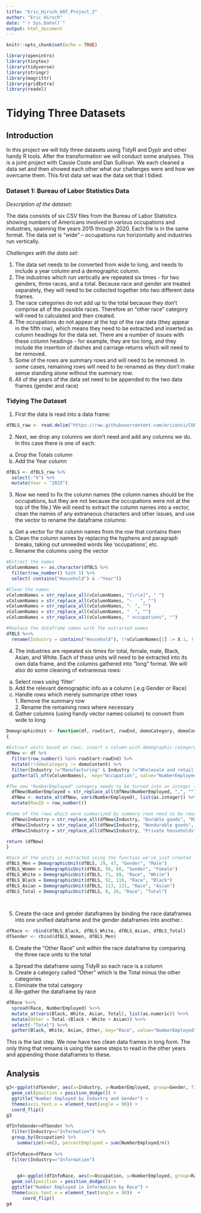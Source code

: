 ```yaml
---
title: "Eric_Hirsch_607_Project_2"
author: "Eric Hirsch"
date: "`r Sys.Date()`"
output: html_document
---
```


```r
knitr::opts_chunk$set(echo = TRUE)
```

```r
library(openintro)
library(tinytex)
library(tidyverse)
library(stringr)
library(magrittr)
library(gridExtra)
library(readxl)
```

# Tidying Three Datasets

## Introduction 

In this project we will tidy three datasets using TidyR and Dyplr and other handy R tools. After the transformation we will conduct some analyses. This is a joint project with Cassie Coste and Dan Sullivan.  We each cleaned a data set and then showed each other what our challenges were and how we overcame them. This first data set was the data set that I tidied.

### Dataset 1: Bureau of Labor Statistics Data

*Description of the dataset:*

  The data consists of six CSV files from the Bureau of Labor Statistics showing numbers of Americans involved in various occupations and industries, spanning the years 2015 through 2020.  Each file is in the same format. The data set is “wide” – occupations run horizontally and industries run vertically.  

*Challenges with the data set:*
 
  1.	The data set needs to be converted from wide to long, and needs to include a year column and a demographic column.
  2.	The industries which run vertically are repeated six times  - for two genders, three races, and a total.  Because race and gender are treated separately, they will need to be collected together into two different data frames.
  3.	The race categories do not add up to the total because they don’t comprise all of the possible races. Therefore an “other race” category will need to calculated and then created.
  4.	The occupations do not appear at the top of the raw data (they appear in the fifth row), which means they need to be extracted and inserted as column headings for the data set.  There are a number of issues with these column headings - for example, they are too long, and they include the insertion of dashes and carriage returns which will need to be removed.
  5.	Some of the rows are summary rows and will need to be removed. In some cases, remaining rows will need to be renamed as they don’t make sense standing alone without the summary row.
  6.	All of the years of the data set need to be appended to the two data frames (gender and race)


### Tidying The Dataset

1. First the data is read into a data frame: 

``` r
dfBLS_raw <- read.delim("https://raw.githubusercontent.com/ericonsi/CUNY_607/main/Projects/Project%202/bls-2020.csv", sep=",")

```
2. Next, we drop any columns we don't need and add any columns we do.  In this case there is one of each:

  a. Drop the Totals column
  b. Add the Year column

```r

dfBLS <- dfBLS_raw %>%
  select(-"X") %>%
  mutate(Year = "2015") 
```

3. Now we need to fix the column names (the column names should be the occupations, but they are not because the occupations were not at the top of the file.)  We will need to extract the column names into a vector, clean the names of any extraneous characters and other issues, and use the vector to rename the dataframe columns:

  a. Get a vector for the column names from the row that contains them
  b. Clean the column names by replacing the hyphens and paragraph breaks, taking out unneeded words like 'occupations', etc.
  c. Rename the columns using the vector

```r

#Extract the names
vColumnNames <- as.character(dfBLS %>%
  filter(row_number() %in% 5) %>%
  select(-contains("Household") & -"Year"))

#Clean the names
vColumnNames = str_replace_all(vColumnNames, "[\r\n]", " ")
vColumnNames = str_replace_all(vColumnNames, "-   ", "")
vColumnNames = str_replace_all(vColumnNames, "- ", "")
vColumnNames = str_replace_all(vColumnNames, "  ", "")
vColumnNames = str_replace_all(vColumnNames, " occupations", "")

#Replace the dataframe names with the extracted names
dfBLS %<>%
  rename(Industry = contains("Household"), !!vColumnNames[1] := X.1, !!vColumnNames[2] := X.2, !!vColumnNames[3] := X.3, !!vColumnNames[4] := X.4, !!vColumnNames[5] := X.5, !!vColumnNames[6] := X.6, !!vColumnNames[7] := X.7, !!vColumnNames[8] := X.8, !!vColumnNames[9] := X.9, !!vColumnNames[10] := X.10, !!vColumnNames[11] := X.11)
```

4. The industries are repeated six times for total, female, male, Black, Asian, and White.  Each of these units will need to be extracted into its own data frame, and the columns gathered into "long" format.  We will also do some cleaning of extraneous rows:

  a. Select rows using 'filter'
  b. Add the relevant demographic info as a column (.e.g Gender or Race)
  c. Handle rows which merely summarize other rows\
    1. Remove the summary row\
    2. Rename the remaining rows where necessary
  c. Gather columns (using handy vector names column) to convert from wide to long
 

```r

DemographicUnit <- function(df, rowStart, rowEnd, demoCategory, demoContent)
{
 
#Extract units based on rows, insert a column with demographic category, remove summary rows and gather the dataframe into long format 
dfNew <- df %>% 
  filter(row_number() %in% rowStart:rowEnd) %>%
  mutate(!!demoCategory := demoContent) %>%
  filter(Industry !="Manufacturing" & Industry !="Wholesale and retail trade" & Industry !="Other services") %>%
  gather(all_of(vColumnNames),  key="Occupation", value="NumberEmployed")

#The new "NumberEmployed" category needs to be turned into an integer from character. This means removing the comma, and recasting it as an integer. A unique row ID is also created here which will simplify merging the data frame with others.
  dfNew$NumberEmployed = str_replace_all(dfNew$NumberEmployed, ",", "")
  dfNew <- mutate_at(dfNew, vars(NumberEmployed), list(as.integer)) %>%
  mutate(RowID = row_number())

#Some of the rows which were summarized by summary rows need to be reworded.
  dfNew$Industry = str_replace_all(dfNew$Industry, "Durable goods", "Manufacturing, durable goods")
  dfNew$Industry = str_replace_all(dfNew$Industry, "Nondurable goods", "Manufacturing, nondurable goods")
  dfNew$Industry = str_replace_all(dfNew$Industry, "Private households", "Other services, private households only")

return (dfNew)
}

#Each of the units is extracted using the function we've just created
dfBLS_Men = DemographicUnit(dfBLS, 29, 47, "Gender", "Male")
dfBLS_Women = DemographicUnit(dfBLS, 50, 68, "Gender", "Female")
dfBLS_White = DemographicUnit(dfBLS, 71, 89, "Race", "White")
dfBLS_Black = DemographicUnit(dfBLS, 92, 110, "Race", "Black")
dfBLS_Asian = DemographicUnit(dfBLS, 113, 131, "Race", "Asian")
dfBLS_Total = DemographicUnit(dfBLS, 8, 26, "Race", "Total")

  
```
5. Create the race and gender dataframes by binding the race dataframes into one unified dataframe and the gender dataframes into another.:

```r
dfRace <- rbind(dfBLS_Black, dfBLS_White, dfBLS_Asian, dfBLS_Total)
dfGender <- rbind(dfBLS_Women, dfBLS_Men)

```

6. Create the "Other Race" unit within the race dataframe by comparing the three race units to the total
  a. Spread the dataframe using TidyR so each race is a column
  b. Create a category called "Other" which is the Total minus the other categories
  b. Eliminate the total category
  c. Re-gather the dataframe by race
  

```r

dfRace %<>% 
  spread(Race, NumberEmployed) %<>%
  mutate_at(vars(Black, White, Asian, Total), list(as.numeric)) %<>%
  mutate(Other = Total-(Black + White + Asian)) %<>%
  select(-"Total") %<>%
  gather(Black, White, Asian, Other, key="Race", value="NumberEmployed")

```

This is the last step. We now have two clean data frames in long form. The only thing that remains is using the same steps to read in the other years and appending those dataframes to these.

## Analysis

```r
g3<-ggplot(dfGender, aes(x=Industry, y=NumberEmployed, group=Gender, fill=Gender)) +
  geom_col(position = position_dodge()) +
  ggtitle("Number Employed by Industry and Gender") +
  theme(axis.text.x = element_text(angle = 90)) +
  coord_flip()
g3


```
```r

dfInfoGender=dfGender %>%
  filter(Industry=="Information") %>%
  group_by(Occupation) %>%
    summarize(n=n(), percentEmployed = sum(NumberEmployed/n))
  
dfInfoRace=dfRace %>%
  filter(Industry=="Information")

 
    g4<-ggplot(dfInfoRace, aes(x=Occupation, y=NumberEmployed, group=Race, fill=Race)) +
  geom_col(position = position_dodge()) +
  ggtitle("Number Employed in Information by Race") +
  theme(axis.text.x = element_text(angle = 90))  +
      coord_flip()
g4
```

